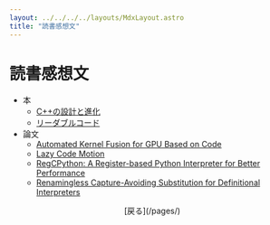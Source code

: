```yaml
---
layout: ../../../../layouts/MdxLayout.astro
title: "読書感想文"
---
```


# 読書感想文

- 本
  - [C++の設計と進化](./books/d-and-e/)
  - [リーダブルコード](./books/readable-code/)
- 論文
  - [Automated Kernel Fusion for GPU Based on Code](./papers/kfcm/)
  - [Lazy Code Motion](./papers/lcm/)
  - [RegCPython: A Register-based Python Interpreter for Better Performance](./papers/regcpython/)
  - [Renamingless Capture-Avoiding Substitution for Definitional Interpreters](./papers/rcsfdi/)

<div style="text-align: center">
  [戻る](/pages/)
</div>
